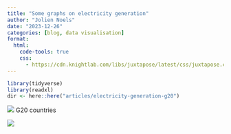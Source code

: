 ```yaml
---
title: "Some graphs on electricity generation"
author: "Jolien Noels"
date: "2023-12-26"
categories: [blog, data visualisation]
format:
  html:
    code-tools: true
    css:
      - https://cdn.knightlab.com/libs/juxtapose/latest/css/juxtapose.css
---
```


```r
library(tidyverse)
library(readxl)
dir <- here::here("articles/electricity-generation-g20")
```

![](./elec_eu.png) G20 countries

::: column-screen
![](./g20-mix.png)
:::
